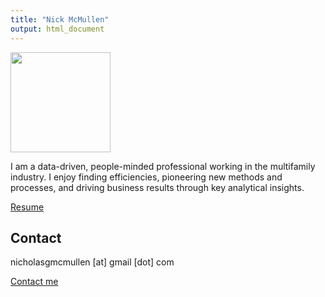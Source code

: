 ```yaml
---
title: "Nick McMullen"
output: html_document
---
```



![](headshot.jpg){width=160}


I am a data-driven, people-minded professional working in the multifamily industry. I enjoy finding efficiencies, pioneering new methods and processes, and driving business results through key analytical insights.

[Resume](McMullen_Nick_Resume.pdf){target="_blank"}

## Contact

nicholasgmcmullen [at] gmail [dot] com

[Contact me](mailto:nicholasgmcmullen@gmail.com)





